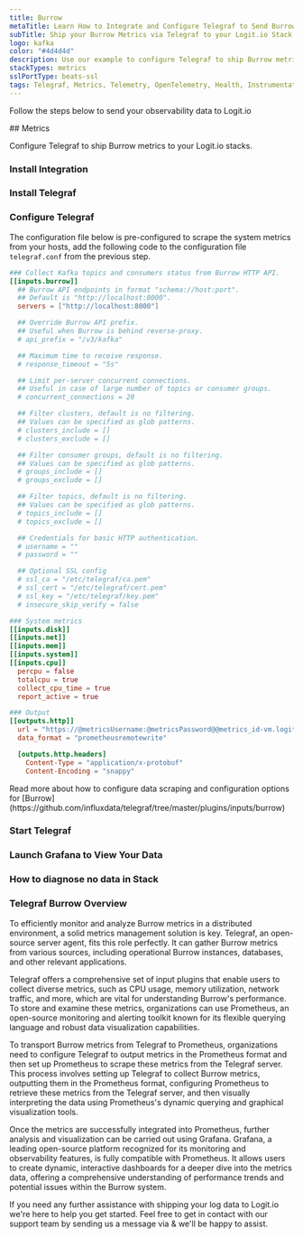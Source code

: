```yaml
---
title: Burrow
metaTitle: Learn How to Integrate and Configure Telegraf to Send Burrow Metrics
subTitle: Ship your Burrow Metrics via Telegraf to your Logit.io Stack
logo: kafka
color: "#4d4d4d"
description: Use our example to configure Telegraf to ship Burrow metrics to your Logit.io stacks.
stackTypes: metrics
sslPortType: beats-ssl
tags: Telegraf, Metrics, Telemetry, OpenTelemetry, Health, Instrumentation, Burrow, Prometheus, Kafka Consumer Lag
---
```


Follow the steps below to send your observability data to Logit.io

<Steps>
  ## Metrics

  Configure Telegraf to ship Burrow metrics to your Logit.io stacks.
  
  ### Install Integration
  <InstallIntegration/>

  ### Install Telegraf

  <InstallTelegraf />

  ### Configure Telegraf

  The configuration file below is pre-configured to scrape the system metrics from your hosts, add the following code to the configuration file `telegraf.conf` from the previous step.

  ```toml copy filename="telegraf.conf" showLineNumbers /@metricsUsername/ /@metricsPassword/ /@metrics_id/ /@vmAgentPort/
  ### Collect Kafka topics and consumers status from Burrow HTTP API.
  [[inputs.burrow]]
    ## Burrow API endpoints in format "schema://host:port".
    ## Default is "http://localhost:8000".
    servers = ["http://localhost:8000"]

    ## Override Burrow API prefix.
    ## Useful when Burrow is behind reverse-proxy.
    # api_prefix = "/v3/kafka"

    ## Maximum time to receive response.
    # response_timeout = "5s"

    ## Limit per-server concurrent connections.
    ## Useful in case of large number of topics or consumer groups.
    # concurrent_connections = 20

    ## Filter clusters, default is no filtering.
    ## Values can be specified as glob patterns.
    # clusters_include = []
    # clusters_exclude = []

    ## Filter consumer groups, default is no filtering.
    ## Values can be specified as glob patterns.
    # groups_include = []
    # groups_exclude = []

    ## Filter topics, default is no filtering.
    ## Values can be specified as glob patterns.
    # topics_include = []
    # topics_exclude = []

    ## Credentials for basic HTTP authentication.
    # username = ""
    # password = ""

    ## Optional SSL config
    # ssl_ca = "/etc/telegraf/ca.pem"
    # ssl_cert = "/etc/telegraf/cert.pem"
    # ssl_key = "/etc/telegraf/key.pem"
    # insecure_skip_verify = false

  ### System metrics
  [[inputs.disk]]
  [[inputs.net]]
  [[inputs.mem]]
  [[inputs.system]]
  [[inputs.cpu]]
    percpu = false
    totalcpu = true
    collect_cpu_time = true
    report_active = true

  ### Output
  [[outputs.http]]
    url = "https://@metricsUsername:@metricsPassword@@metrics_id-vm.logit.io:@vmAgentPort/api/v1/write"
    data_format = "prometheusremotewrite"

    [outputs.http.headers]
      Content-Type = "application/x-protobuf"
      Content-Encoding = "snappy"
  ```

  <Callout type="info">
    Read more about how to configure data scraping and configuration options for [Burrow](https://github.com/influxdata/telegraf/tree/master/plugins/inputs/burrow)
  </Callout>

  ### Start Telegraf

  <StartTelegraf />

  ### Launch Grafana to View Your Data

  <LaunchVisualizer type="metrics" />

  ### How to diagnose no data in Stack

  <DiagnoseNoData />

</Steps>

### Telegraf Burrow Overview

To efficiently monitor and analyze Burrow metrics in a distributed environment, a solid metrics management solution is key. Telegraf, an 
open-source server agent, fits this role perfectly. It can gather Burrow metrics from various sources, including operational Burrow instances, 
databases, and other relevant applications.

Telegraf offers a comprehensive set of input plugins that enable users to collect diverse metrics, such as CPU usage, memory utilization, network 
traffic, and more, which are vital for understanding Burrow's performance. To store and examine these metrics, organizations can use Prometheus, 
an open-source monitoring and alerting toolkit known for its flexible querying language and robust data visualization capabilities.

To transport Burrow metrics from Telegraf to Prometheus, organizations need to configure Telegraf to output metrics in the Prometheus format and 
then set up Prometheus to scrape these metrics from the Telegraf server. This process involves setting up Telegraf to collect Burrow metrics, 
outputting them in the Prometheus format, configuring Prometheus to retrieve these metrics from the Telegraf server, and then visually interpreting 
the data using Prometheus's dynamic querying and graphical visualization tools.

Once the metrics are successfully integrated into Prometheus, further analysis and visualization can be carried out using Grafana. Grafana, a 
leading open-source platform recognized for its monitoring and observability features, is fully compatible with Prometheus. It allows users to 
create dynamic, interactive dashboards for a deeper dive into the metrics data, offering a comprehensive understanding of performance trends and 
potential issues within the Burrow system.

If you need any further assistance with shipping your log data to Logit.io we're here to help you get started. Feel free to get in contact with 
our support team by sending us a message via <IntercomButton text="live chat" /> & we'll be happy to assist.